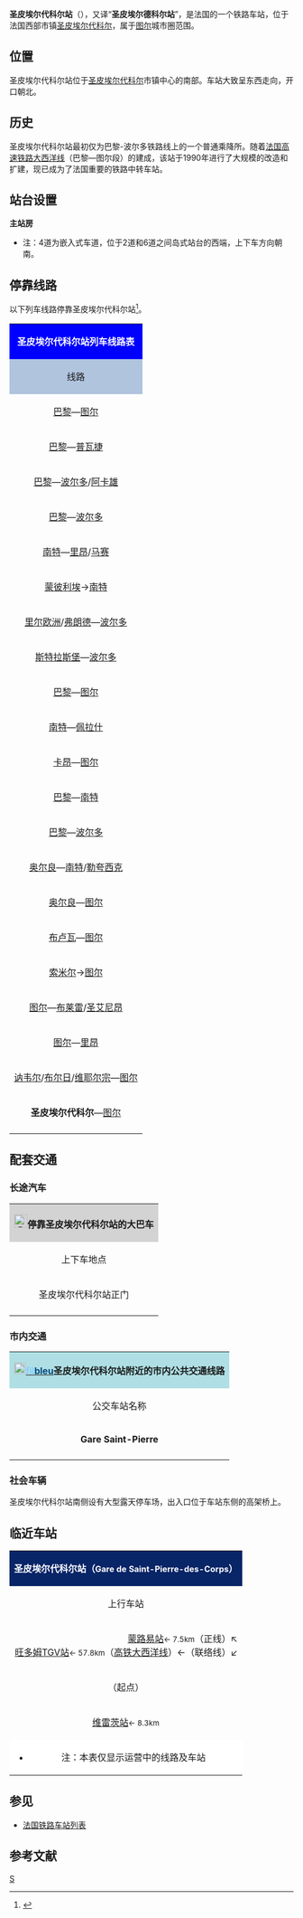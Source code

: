 {{不是|圣皮埃尔拉库尔站}}
{{Infobox station
|symbol_right={{SNCF logo}}
|name=圣皮埃尔代科尔站
|native_name=Gare de Saint-Pierre-des-Corps
|native_name_lang=fr
|image=圣皮耶尔德科尔站.jpg
|caption=圣皮埃尔代科尔站主站房
|borough={{FRA}}[[安德尔-卢瓦尔省|安德尔-卢瓦尔省]][[圣皮埃尔代科尔|圣皮埃尔代科尔]]
|address=67, rue Fabienne Landy, 37700 ST-PIERRE-DES-CORPS
|coordinates={{coord|47|23|09|N|0|43|26|E|display=inline,title|scale:10000}}
|code=571240
|elevation=50
|architect=
|owned= {{SNCF logo}}
|structure=地面/半高架单侧式车站
|opened=1846年4月2日
|closed=
|status=使用中
|operator= {{SNCF logo}}
|lines=[[巴黎－波尔多铁路|巴黎－波尔多铁路]]<br>[[维耶尔宗－圣皮埃尔代科尔铁路|维耶尔宗－圣皮埃尔代科尔铁路]]<br>图尔－圣皮埃尔代科尔联络线
|platforms=2
|tracks=5
|type=客运车站
|services={{TGV logo}}<br>{{Ouigo logo}}<br>{{IC logo}}<br>{{TER logo}}<br><span style="color: #808281">'''''Navette'''''</span>
|passengers=3,064,214人次
|pass_year=2016年<ref>{{Cite web|url=https://ressources.data.sncf.com/explore/dataset/frequentation-gares/?sort=voyageurs_2014&q=saint+pierre|title=Fréquentation en gares|accessdate=2018-06-27|author=SNCF|date=|language=fr|publisher=SNCF Open Data|archive-date=2018-06-27|archive-url=https://web.archive.org/web/20180627230909/https://ressources.data.sncf.com/explore/dataset/frequentation-gares/?sort=voyageurs_2014&q=saint+pierre|dead-url=no}}</ref>
|pass_rank=a级
|other_services_collapsible=yes
|other_services={{Infobox|child=yes
|label1=[[图尔城市公共交通|<span style="color:#87CEFA">fil</span><span style="color:#00477D">bleu</span>]]
|data1=<code>[[图尔城市公共交通#普通线路|<span style="background:#009239"><span style="color:#FFFFFF">'''5'''</span></span>]]</code><code>[[图尔城市公共交通#普通线路|<span style="background:#2D3E92"><span style="color:#FFFFFF">'''10'''</span></span>]]</code><code>[[图尔城市公共交通#普通线路|<span style="background:#9F7525"><span style="color:#FFFFFF">'''16'''</span></span>]]</code>
|label2=
|data2=
|label3=
|data3=
|label4=
|data4=
|label5=
|data5=
|label6=
|data6=
|label7=
|data7=
|label8=
|data8=
|label9=
|data9=
|label10=
|data10=
|label11=
|data11=
}}
}}'''圣皮埃尔代科尔站'''（{{lang-fr|Gare de Saint-Pierre-des-Corps}}），又译“'''圣皮埃尔德科尔站'''”，是法国的一个铁路车站，位于法国西部市镇[[圣皮埃尔代科尔|圣皮埃尔代科尔]]，属于[[图尔|图尔]]城市圈范围。

==位置==

圣皮埃尔代科尔站位于[[圣皮埃尔代科尔|圣皮埃尔代科尔]]市镇中心的南部。车站大致呈东西走向，开口朝北。

== 历史 ==
圣皮埃尔代科尔站最初仅为巴黎-波尔多铁路线上的一个普通乘降所。随着[[法國高速鐵路大西洋線|法国高速铁路大西洋线]]（巴黎—图尔段）的建成，该站于1990年进行了大规模的改造和扩建，现已成为了法国重要的铁路中转车站。

==站台设置==

{{RailStStart|北}}
'''主站房'''
{{RailStLine|||通过线}}
{{RailStLine|6||}}
{{RailStPlatform|岛| |||}}
{{RailStLine|2|| ||| ||}}
{{RailStLine|Z|| ||| ||}}
{{RailStPlatform|岛| |||}}
{{RailStLine|1||}}
{{RailStEnd|南}}

* 注：4道为嵌入式车道，位于2道和6道之间岛式站台的西端，上下车方向朝南。

== 停靠线路 ==
以下列车线路停靠圣皮埃尔代科尔站<ref>{{Cite web|url=http://www.sncf.com/fr/gare/horaires/saint-pierre-des-corps|title=圣皮埃尔代科尔站实时列车时刻表|accessdate=2016-03-24|author=|date=|publisher=SNCF|language=法语|archive-date=2016-05-28|archive-url=https://web.archive.org/web/20160528182840/http://www.sncf.com/fr/gare/horaires/saint-pierre-des-corps|dead-url=no}}</ref>。

{| class="wikitable mw-collapsible" 
|colspan="5" style="background:#0000FF" align="center" |{{SNCF logo}} <span style="color:#FFFFFF">'''圣皮埃尔代科尔站列车线路表'''</span>
|-
!style="background:#B0C4DE"| 线路
!style="background:#B0C4DE"|车种
!style="background:#B0C4DE"|上一站
!style="background:#B0C4DE"|下一站
!style="background:#B0C4DE"|大致运行频率{{noteTag|name=noteA}}
|-
|[[巴黎蒙帕纳斯站|巴黎]]—[[图尔站|图尔]]
| rowspan="8" align="center"|{{TGV logo}}
|[[旺多姆TGV站|旺多姆TGV]]
|[[图尔站|图尔]]
|每天6趟左右
|-
|[[巴黎蒙帕纳斯站|巴黎]]—[[普瓦捷站|普瓦捷]]
|[[巴黎蒙帕纳斯站|巴黎蒙帕纳斯]]/[[旺多姆TGV站|旺多姆TGV]]
|[[沙泰勒罗站|沙泰勒罗]]/[[普瓦捷站|普瓦捷]]
|每天4趟左右
|-
|[[巴黎蒙帕纳斯站|巴黎]]—[[波尔多圣让站|波尔多]]/[[阿卡雄站|阿卡雄]]
|[[巴黎蒙帕纳斯站|巴黎蒙帕纳斯]]/[[马西TGV站|马西TGV]]
|[[沙泰勒罗站|沙泰勒罗]]/[[普瓦捷站|普瓦捷]]/[[昂古莱姆站|昂古莱姆]]
|每天5趟左右
|-
|[[巴黎蒙帕纳斯站|巴黎]]—[[波尔多圣让站|波尔多]]
|[[旺多姆TGV站|旺多姆TGV]]
|[[普瓦捷站|普瓦捷]]
|每天1趟
|-
|[[南特站|南特]]—[[里昂佩拉什站|里昂]]/[[马赛圣夏勒站|马赛]]
|[[昂热圣洛站|昂热]]/[[索米尔站|索米尔]]
|[[马西TGV站|马西TGV]]
|每天2趟左右
|-
|[[蒙彼利埃圣罗克站|蒙彼利埃]]→[[南特站|南特]]
|[[马西TGV站|马西TGV]]
|[[索米尔站|索米尔]]
|每天1趟（单向）
|-
|[[里尔欧洲站|里尔欧洲]]/[[里尔弗朗德站|弗朗德]]—[[波尔多圣让站|波尔多]]
|rowspan="2"|[[马恩拉瓦莱-谢西站|马恩拉瓦莱-谢西]]/[[马西TGV站|马西TGV]]
|rowspan="2"|[[普瓦捷站|普瓦捷]]
|每天4趟左右{{noteTag|name=noteC}}
|-
|[[斯特拉斯堡城站|斯特拉斯堡]]—[[波尔多圣让站|波尔多]]
|每天2趟左右{{noteTag|name=noteC}}
|-
|[[巴黎奥斯特里茨站|巴黎]]—[[图尔站|图尔]]
| rowspan="3" align="center"|{{IC logo}}
|[[昂布瓦斯站|昂布瓦斯]]
|[[图尔站|图尔]]
|每天4趟左右
|-
|[[南特站|南特]]—[[里昂佩拉什站|佩拉什]]
|[[索米尔站|索米尔]]
|[[维耶尔宗城站|维耶尔宗]]
|每天2趟左右
|-
|[[卡昂站|卡昂]]—[[图尔站|图尔]]
|[[沙托迪卢瓦站|沙托迪卢瓦]]
|[[图尔站|图尔]]
|每天3趟左右
|-
|[[巴黎奥斯特里茨站|巴黎]]—[[南特站|南特]]
| rowspan="2" align="center"|{{IC logo}}
'''100% éco'''
|[[昂布瓦斯站|昂布瓦斯]]
|[[索米尔站|索米尔]]
|每周3趟{{noteTag|name=noteD}}
|-
|[[巴黎奥斯特里茨站|巴黎]]—[[波尔多圣让站|波尔多]]
|[[莱欧布赖站|莱欧布赖]]
|[[观测未来公园站|Futuroscope]]
|每周3趟{{noteTag|name=noteD}}
|-
|[[奥尔良站|奥尔良]]—[[南特站|南特]]/[[勒夸西克站|勒夸西克]]
| rowspan="1" align="center"|'''TER 200'''
'''INTERLOIRE'''
|[[布卢瓦香波站|布卢瓦]]/[[昂布瓦斯站|昂布瓦斯]]
|[[图尔站|图尔]]
|每天2趟左右
|-
|[[奥尔良站|奥尔良]]—[[图尔站|图尔]]
| rowspan="6" align="center"|{{TER-CVL logo}}
|[[昂布瓦斯站|昂布瓦斯]]
|[[图尔站|图尔]]
|每天8趟左右
|-
|[[布卢瓦香波站|布卢瓦]]—[[图尔站|图尔]]
|[[卢瓦尔河畔蒙路易站|卢瓦尔河畔蒙路易]]
|[[图尔站|图尔]]
|每天5趟左右
|-
|[[索米尔站|索米尔]]→[[图尔站|图尔]]
|[[三月五日-皮勒站|三月五日-皮勒]]
|[[图尔站|图尔]]
|每天1趟（单程）{{noteTag|name=noteB}}
|-
|[[图尔站|图尔]]—[[布莱雷-拉克鲁瓦站|布莱雷]]/[[圣艾尼昂-努瓦耶站|圣艾尼昂]]
|[[图尔站|图尔]]
|[[维雷茨-蒙路易站|维雷茨-蒙路易]]
|每天6趟左右
|-
|[[图尔站|图尔]]—[[里昂佩拉什站|里昂]]
|[[图尔站|图尔]]
|[[布莱雷-拉克鲁瓦站|布莱雷]]
|每天1趟
|-
|[[讷韦尔站|讷韦尔]]/[[布尔日站|布尔日]]/[[维耶尔宗城站|维耶尔宗]]—[[图尔站|图尔]]
|[[布莱雷拉夸站|布莱雷]]
|[[图尔站|图尔]]
|每天6趟左右
|-
|'''圣皮埃尔代科尔'''—[[图尔站|图尔]]
|align="center"|<span style="color: #808281">'''''Navette'''''</span>
|（起点）
|[[图尔站|图尔]]
|每天8趟左右
|-
|colspan="5" style="background:#FFFFFF"|{{noteFoot|1=
{{noteTag|name=noteA|1=在本栏中，往返1次为"1趟"；除特别标明外，其数据仅工作日有效，周末及节假日列车数量可能会减少}}
{{noteTag|name=noteB|1=周末及节假日停运}}
{{noteTag|name=noteC|1=里尔—波尔多和斯特拉斯堡—波尔多两条TGV列车线路在[[马恩拉瓦雷-谢西站|马恩拉瓦雷]]和[[波尔多圣让站|波尔多]]之间重连运行}}
{{noteTag|name=noteD|1=Intercités 100% éco列车的车票需提前预定，车站内及自动售票机上不出售}}
}}
|}

== 配套交通 ==
===长途汽车===
{| class="wikitable mw-collapsible" 
|colspan="3" align="center" style="background:#D3D3D3" |[[File:BSicon_BUS.svg|24x24px]]'''停靠圣皮埃尔代科尔站的大巴车'''
|-
!align="center" |上下车地点
!align="center" |运营单位
!align="center" |主要目的地{{noteTag|name=noteA}}{{noteTag|name=noteD}}
|-
| rowspan="1" align="center" |圣皮埃尔代科尔站正门
|align="center" |[[SNCF|SNCF]]
|[[希农|Chinon]]{{noteTag|name=noteC}}（''当某条铁路线施工或罢工时，SNCF可能会提供途径该线路沿途站点的大巴车''{{noteTag|name=noteB}}）
|-
|colspan="3" style="background:#FFFFFF"|{{noteFoot|1=
{{noteTag|name=noteA|1=本栏不包括可以联程中转前往的目的地}}
{{noteTag|name=noteB|1=其车票可与SNCF的同线路车票通用}}
{{noteTag|name=noteC|1=由图尔前往[[希农|希农]]方向的大巴车仅极少数经过圣皮埃尔代科尔站}}
{{noteTag|name=noteD|1=安德尔-卢瓦尔省的省内线路（Fil Vert）以及欧洲各长途客运公司提供的大巴车需要在[[图尔站|图尔站]]门口的长途汽车站内乘坐}}
}}
|}

=== 市内交通 ===

{| class="wikitable mw-collapsible" 
|colspan="3" align="center" style="background:#AFDFE4"|[[File:Bus-logo.svg|21x21px]][[图尔城市公共交通|'''<span style="color:#87CEFA">fil</span><span style="color:#00477D">bleu</span>''']]'''圣皮埃尔代科尔站附近的市内公共交通线路'''
|-
!align="center" |公交车站名称
!align="center" |位置
!align="center" |停靠线路{{noteTag|name=noteB}}<ref>{{Cite web|url=https://www.filbleu.fr/images/infosvoyageurs/plans/2016-fevrier/Plan_2016-01_global.pdf|title=图尔公共交通线路地图|accessdate=2016-03-24|author=|date=|publisher=Fil Bleu（图尔城市公共交通公司）|language=法语|archive-url=https://web.archive.org/web/20160330093931/https://www.filbleu.fr/images/infosvoyageurs/plans/2016-fevrier/Plan_2016-01_global.pdf|archive-date=2016-03-30|dead-url=yes}}</ref>
|-
|'''Gare Saint-Pierre'''
|圣皮埃尔代科尔站正前方
|
<code>[[图尔城市公共交通#普通线路|<span style="background:#009239"><span style="color:#FFFFFF">'''5'''</span></span>]]</code> '''[[圣皮埃尔代科尔|圣皮埃尔代科尔]]'''-火车站 ↔ '''[[图尔|图尔]]'''-大山公园<br>
<code>[[图尔城市公共交通#普通线路|<span style="background:#2D3E92"><span style="color:#FFFFFF">'''10'''</span></span>]]</code> '''[[圣皮埃尔代科尔|圣皮埃尔代科尔]]'''-法院 ↔ '''[[圣阿韦尔坦|圣阿韦尔坦]]'''-保罗·杜梅尔<br>
<code>[[图尔城市公共交通#普通线路|<span style="background:#9F7525"><span style="color:#FFFFFF">'''16'''</span></span>]]</code> '''[[圣皮埃尔代科尔|圣皮埃尔代科尔]]'''-火车站 ↔ '''[[图尔旁茹埃|图尔旁茹埃]]'''-布洛特里
|-
|colspan="3" style="background:#FFFFFF"|{{noteFoot|1=
{{noteTag|name=noteB|1=持有图尔城市公交卡的乘客也可乘坐大区列车（TER）前往[[图尔站|图尔站]]}}
}}
|}

===社会车辆===

圣皮埃尔代科尔站南侧设有大型露天停车场，出入口位于车站东侧的高架桥上。

==临近车站==

{|class="wikitable mw-collapsible" style="margin: 0 auto; width:70em;"
|colspan="3"  style="background:#082567" align="center"|<span style="color:#FFFFFF">'''圣皮埃尔代科尔站（<span style="font-size:11pt;">Gare de Saint-Pierre-des-Corps</span>）'''</span>
|-
!上行车站
!线路
!下行车站
|-
|align="right" |[[蒙路易站|蒙路易站]]<span style="font-size:small">← 7.5km</span>（正线）↖<br>[[旺多姆TGV站|旺多姆TGV站]]<span style="font-size:small">← 57.8km</span>（[[法国高速铁路大西洋线|高铁大西洋线]]）←（联络线）↙
|align="center"|'''[[巴黎－波尔多铁路|巴黎－波尔多]]'''
|<div style="display:inline-block; text-align:left; vertical-align:middle;"> ↗（正线）<span style="font-size:small">16.1km →</span>[[蒙站|蒙站]]<br>↘（[[洛什站|洛什]]、[[希农站|希农]]方向）<span style="font-size:small">8.2km →</span>[[图尔旁茹埃站|图尔旁茹埃站]]<br>↗（[[昂热圣洛站|昂热]]、[[南特站|南特]]方向）<span style="font-size:small">11.9km →</span>[[圣热努夫站|圣热努夫站]]<br>↘（[[勒芒站|勒芒]]、[[卡昂站|卡昂]]方向）<span style="font-size:small">13.8km →</span>[[舒瓦西伊河畔芒布洛勒站|舒瓦西伊河畔芒布洛勒站]]</div>
|-
|align="center" |（起点）
|align="center" |'''图尔联络线'''
|align="center" |<span style="font-size:small">2.7km →</span>[[图尔站|图尔站]]
|-
|align="center" |[[维雷茨站|维雷茨站]]<span style="font-size:small">← 8.3km</span>
|align="center" |'''[[维耶尔宗－圣皮埃尔代科尔铁路|维耶尔宗－图尔]]'''
|align="center" |（终点）
|-
|colspan="3" style="background:#FFFFFF"|
*注：本表仅显示运营中的线路及车站
|}

==参见==

* [[法国铁路车站列表|法国铁路车站列表]]

== 参考文献 ==
{{Reflist}}

{{法国主要火车站列表}}
[[Category:安德尔-卢瓦尔省铁路车站|S]]